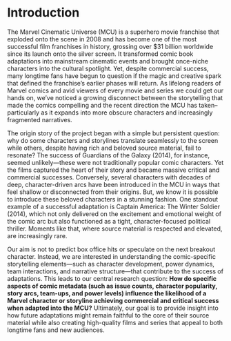 
# Introduction
The Marvel Cinematic Universe (MCU) is a superhero movie franchise that exploded onto the scene in 2008 and has become one of the most successful film franchises in history, grossing over $31 billion worldwide since its launch onto the silver screen. It transformed comic book adaptations into mainstream cinematic events and brought once-niche characters into the cultural spotlight. Yet, despite commercial success, many longtime fans have begun to question if the magic and creative spark that defined the franchise's earlier phases will return. As lifelong readers of Marvel comics and avid viewers of every movie and series we could get our hands on, we’ve noticed a growing disconnect between the storytelling that made the comics compelling and the recent direction the MCU has taken–particularly as it expands into more obscure characters and increasingly fragmented narratives. 

The origin story of the project began with a simple but persistent question: why do some characters and storylines translate seamlessly to the screen while others, despite having rich and beloved source material, fail to resonate? The success of Guardians of the Galaxy (2014), for instance, seemed unlikely—these were not traditionally popular comic characters. Yet the films captured the heart of their story and became massive critical and commercial successes. Conversely, several characters with decades of deep, character-driven arcs have been introduced in the MCU in ways that feel shallow or disconnected from their origins. But, we know it is possible to introduce these beloved characters in a stunning fashion. One standout example of a successful adaptation is Captain America: The Winter Soldier (2014), which not only delivered on the excitement and emotional weight of the comic arc but also functioned as a tight, character-focused political thriller. Moments like that, where source material is respected and elevated, are increasingly rare.

Our aim is not to predict box office hits or speculate on the next breakout character. Instead, we are interested in understanding the comic-specific storytelling elements—such as character development, power dynamics, team interactions, and narrative structure—that contribute to the success of adaptations. This leads to our central research question: **How do specific aspects of comic metadata (such as issue counts, character popularity, story arcs, team-ups, and power levels) influence the likelihood of a Marvel character or storyline achieving commercial and critical success when adapted into the MCU?** Ultimately, our goal is to provide insight into how future adaptations might remain faithful to the core of their source material while also creating high-quality films and series that appeal to both longtime fans and new audiences.

